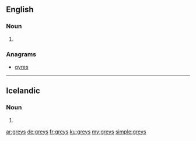 ==English==

===Noun===
{{head|en|plural}}

# {{plural of|grey|lang=en}}

===Anagrams===
* [[gyres#English|gyres]]

----

==Icelandic==

===Noun===
{{is-noun form}} {{n}}

# {{is-inflection of|grey|indef|gen|s}}

[[ar:greys]]
[[de:greys]]
[[fr:greys]]
[[ku:greys]]
[[my:greys]]
[[simple:greys]]
